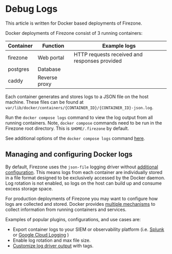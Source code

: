 
# Debug Logs

<Alert color="info">
This article is written for Docker based deployments of Firezone.
</Alert>

Docker deployments of Firezone consist of 3 running containers:

| Container | Function      | Example logs                                  |
| --------- | ------------- | --------------------------------------------- |
| firezone  | Web portal    | HTTP requests received and responses provided |
| postgres  | Database      |                                               |
| caddy     | Reverse proxy |                                               |

Each container generates and stores logs to a JSON file on the host machine.
These files can be found at
`var/lib/docker/containers/{CONTAINER_ID}/{CONTAINER_ID}-json.log`.

Run the `docker compose logs` command to view the log output from all running
containers. Note, `docker compose` commands need to be run in the Firezone root
directory. This is `$HOME/.firezone` by default.

See additional options of the `docker compose logs` command
[here](https://docs.docker.com/engine/reference/commandline/compose_logs/).

## Managing and configuring Docker logs

By default, Firezone uses the `json-file` logging driver without
[additional configuration](https://docs.docker.com/config/containers/logging/json-file/).
This means logs from each container are individually stored in a file format
designed to be exclusively accessed by the Docker daemon. Log rotation is not
enabled, so logs on the host can build up and consume excess storage space.

For production deployments of Firezone you may want to configure how logs are
collected and stored. Docker provides
[multiple mechanisms](https://docs.docker.com/config/containers/logging/configure/)
to collect information from running containers and services.

Examples of popular plugins, configurations, and use cases are:

- Export container logs to your SIEM or observability platform (i.e.
  [Splunk](https://docs.docker.com/config/containers/logging/splunk/) or
  [Google Cloud Logging](https://docs.docker.com/config/containers/logging/gcplogs/)
  )
- Enable log rotation and max file size.
- [Customize log driver output](https://docs.docker.com/config/containers/logging/log_tags/)
  with tags.

